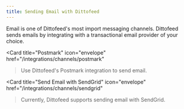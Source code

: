 ```yaml
---
title: Sending Email with Dittofeed
---
```


Email is one of Dittofeed's most import messaging channels. Dittofeed sends emails by integrating with a transactional email provider of your choice.

<Card
  title="Postmark"
  icon="envelope"
  href="/integrations/channels/postmark"
>Use Dittofeed's Postmark integration to send email.</Card>

<Card
  title="Send Email with SendGrid"
  icon="envelope"
  href="/integrations/channels/sendgrid"
>Currently, Dittofeed supports sending email with SendGrid.</Card>
